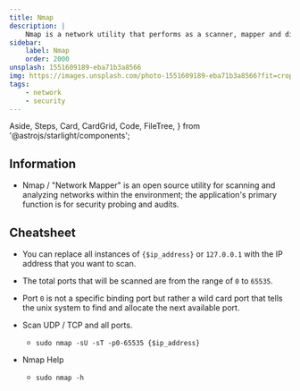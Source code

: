 ```yaml
---
title: Nmap
description: |
    Nmap is a network utility that performs as a scanner, mapper and discovery.
sidebar:
    label: Nmap
    order: 2000
unsplash: 1551609189-eba71b3a8566
img: https://images.unsplash.com/photo-1551609189-eba71b3a8566?fit=crop&w=1400&h=700&q=75
tags:
    - network
    - security
---
```


  Aside,
  Steps,
  Card,
  CardGrid,
  Code,
  FileTree,
} from '@astrojs/starlight/components';


## Information

-   Nmap / "Network Mapper" is an open source utility for scanning and analyzing networks within the environment; the application's primary function is for security probing and audits.

<Adsense />

## Cheatsheet

-   You can replace all instances of `{$ip_address}` or `127.0.0.1` with the IP address that you want to scan.
-   The total ports that will be scanned are from the range of `0` to `65535`.
-   Port `0` is not a specific binding port but rather a wild card port that tells the unix system to find and allocate the next available port.

-   Scan UDP / TCP and all ports.

    -   ```shell
        sudo nmap -sU -sT -p0-65535 {$ip_address}
        ```

-   Nmap Help

    -   ```shell
        sudo nmap -h
        ```
